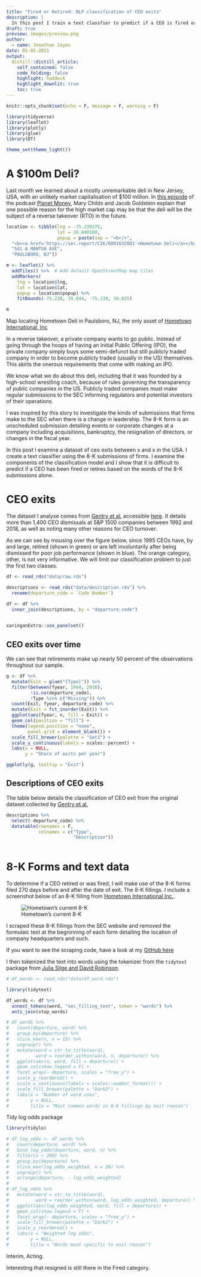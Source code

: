```yaml
---
title: "Fired or Retired: NLP classification of CEO exits"
description: |
  In this post I train a text classfier to predict if a CEO is fired or retires, based on the 8-K fillings submitted to the SEC in the 270 days before and after the CEO's departure date.
draft: true
preview: images/preview.png
author:
  - name: Jonathan Jayes
date: 05-05-2021
output:
  distill::distill_article:
    self_contained: false
    code_folding: false
    highlight: haddock
    highlight_downlit: true
    toc: true
---
```



```r
knitr::opts_chunk$set(echo = F, message = F, warning = F)

library(tidyverse)
library(leaflet)
library(plotly)
library(glue)
library(DT)

theme_set(theme_light())
```

# A $100m Deli?

Last month we learned about a mostly unremarkable deli in New Jersey, USA, with an unlikely market capitalisation of $100 million. In [this episode](https://www.npr.org/2021/04/21/989625586/the-100-million-deli) of the podcast [Planet Money](https://twitter.com/planetmoney), Mary Childs and Jacob Goldstein explain that one possible reason for the high market cap may be that the deli will be the subject of a reverse takeover (RTO) in the future.

<aside>
```r
location <- tibble(lng = -75.239275,
                   lat = 39.840100,
                   popup = paste(sep = "<br/>",
  "<b><a href='https://sec.report/CIK/0001632081'>Hometown Deli</a></b>",
  "541 A MANTUA AVE",
  "PAULSBORO, NJ"))

m <- leaflet() %>%
  addTiles() %>%  # Add default OpenStreetMap map tiles
  addMarkers(
    lng = location$lng,
    lat = location$lat,
    popup = location$popup) %>% 
    fitBounds(-75.238, 39.844, -75.239, 39.835)

m
```

Map locating Hometown Deli in Paulsboro, NJ, the only asset of [Hometown International, Inc](https://sec.report/CIK/0001632081)
</aside>

In a reverse takeover, a private company wants to go public. Instead of going through the hoops of having an Initial Public Offering (IPO), the private company simply buys some semi-defunct but still publicly traded company in order to become publicly traded (usually in the US) themselves. This skirts the onerous requirements that come with making an IPO.

We know what we do about this deli, including that it was founded by a high-school wrestling coach, because of rules governing the transparency of public companies in the US. Publicly traded companies must make regular submissions to the SEC informing regulators and potential investors of their operations.

I was inspired by this story to investigate the kinds of submissions that firms make to the SEC when there is a change in leadership. The 8-K form is an unscheduled submission detailing events or corporate changes at a company including acquisitions, bankruptcy, the resignation of directors, or changes in the fiscal year.

In this post I examine a dataset of ceo exits between x and x in the USA. I create a text classifier using the 8-K submissions of firms. I examine the components of the classification model and I show that it is difficult to predict if a CEO has been fired or retires based on the words of the 8-K submissions alone.

# CEO exits

The dataset I analyse comes from [Gentry et al.](https://onlinelibrary.wiley.com/doi/abs/10.1002/smj.3278) accessible [here](https://zenodo.org/record/4618103#.YJLt6pAzaUk). It details more than 1,400 CEO dismissals at S&P 1500 companies between 1992 and 2018, as well as noting many other reasons for CEO turnover.

As we can see by mousing over the figure below, since 1995 CEOs have, by and large, retired (shown in green) or are left involuntarily after being dismissed for poor job performance (shown in blue). The orange category, other, is not very informative. We will limit our classification problem to just the first two classes.

```r

df <- read_rds("data/raw.rds")

descriptions <- read_rds("data/description.rds") %>% 
  rename(departure_code = `Code Number`)

df <- df %>% 
  inner_join(descriptions, by = "departure_code")
  
```

```r
xaringanExtra::use_panelset()
```

::::: {.panelset}

::: {.panel}

## CEO exits over time {.panel-name}

We can see that retirements make up nearly 50 percent of the observations throughout our sample.

<centre>

```r
g <- df %>% 
  mutate(Exit = glue("{Type}")) %>% 
  filter(between(fyear, 1994, 2018),
         !is.na(departure_code),
         !Type %in% c("Missing")) %>% 
  count(Exit, fyear, departure_code) %>% 
  mutate(Exit = fct_inorder(Exit)) %>% 
  ggplot(aes(fyear, n, fill = Exit)) +
  geom_col(position = "fill") +
  theme(legend.position = "none",
        panel.grid = element_blank()) +
  scale_fill_brewer(palette = "Set3") +
  scale_y_continuous(labels = scales::percent) +
  labs(x = NULL,
       y = "Share of exits per year")

ggplotly(g, tooltip = "Exit")
```

</centre>
:::

::: {.panel}

## Descriptions of CEO exits {.panel-name}

The table below details the classification of CEO exit from the original dataset collected by [Gentry et al.](https://onlinelibrary.wiley.com/doi/abs/10.1002/smj.3278)

```r
descriptions %>% 
  select(-departure_code) %>% 
  datatable(rownames = F,
            colnames = c("Type",
                         "Description"))
  
```

:::
:::::

# 8-K Forms and text data

To determine if a CEO retired or was fired, I will make use of the 8-K forms filed 270 days before and after the date of exit. The 8-K fillings. I include a screenshot below of an 8-K filling from [Hometown International Inc.](https://sec.report/CIK/0001632081).

![Hometown's current 8-K](images/hometown-international.png)

I scraped these 8-K fillings from the SEC website and removed the formulaic text at the begninning of each form detailing the location of company headquarters and such.

<aside>
If you want to see the scraping code, have a look at my [GitHub here](https://github.com/j-jayes/tidy-tuesday/blob/main/code/ceo-exits.Rmd)
</aside>

I then tokenized the text into words using the tokenizer from the `tidytext` package from [Julia Silge and David Robinson](https://www.tidytextmining.com/).

```r
# df_words <- read_rds("data/df_word.rds")
```


```r
library(tidytext)

df_words <- df %>% 
  unnest_tokens(word, "sec_filling_text", token = "words") %>% 
  anti_join(stop_words)
```


```r
# df_words %>% 
#   count(departure, word) %>% 
#   group_by(departure) %>% 
#   slice_max(n, n = 15) %>% 
#   ungroup() %>% 
#   mutate(word = str_to_title(word),
#          word = reorder_within(word, n, departure)) %>% 
#   ggplot(aes(n, word, fill = departure)) +
#   geom_col(show.legend = F) +
#   facet_wrap(~ departure, scales = "free_y") +
#   scale_y_reordered() +
#   scale_x_continuous(labels = scales::number_format()) +
#   scale_fill_brewer(palette = "Dark2") +
#   labs(x = "Number of word uses",
#        y = NULL,
#        title = "Most common words in 8-K fillings by exit reason") 

```

Tidy log odds package

```r
library(tidylo)

# df_log_odds <- df_words %>% 
#   count(departure, word) %>% 
#   bind_log_odds(departure, word, n) %>% 
#   filter(n > 200) %>% 
#   group_by(departure) %>% 
#   slice_max(log_odds_weighted, n = 20) %>% 
#   ungroup() %>% 
#   arrange(departure, - log_odds_weighted)
# 
# df_log_odds %>% 
#   mutate(word = str_to_title(word),
#          word = reorder_within(word, log_odds_weighted, departure)) %>% 
#   ggplot(aes(log_odds_weighted, word, fill = departure)) +
#   geom_col(show.legend = F) +
#   facet_wrap(~ departure, scales = "free_y") +
#   scale_fill_brewer(palette = "Dark2") +
#   scale_y_reordered() +
#   labs(x = "Weighted log odds",
#        y = NULL,
#        title = "Words most specific to exit reason")

```

Interim, Acting. 

Interesting that resigned is still there in the Fired category. 
